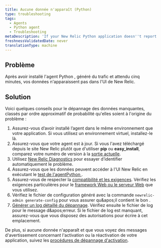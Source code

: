 ```yaml
---
title: Aucune donnée n'apparaît (Python)
type: troubleshooting
tags:
  - Agents
  - Python agent
  - Troubleshooting
metaDescription: 'If your New Relic Python application doesn''t report data after a few minutes, try these troubleshooting steps.'
freshnessValidatedDate: never
translationType: machine
---
```


## Problème

Après avoir installé l&apos;agent Python , généré du trafic et attendu cinq minutes, vos données n&apos;apparaissent pas dans l&apos;UI de New Relic.

## Solution

Voici quelques conseils pour le dépannage des données manquantes, classés par ordre approximatif de probabilité qu&apos;elles soient à l&apos;origine du problème :

1. Assurez-vous d’avoir installé l’agent dans le même environnement que votre application. Si vous utilisez un environnement virtuel, installez-le là.
2. Assurez-vous que votre agent est à jour. Si vous l&apos;avez téléchargé depuis le site New Relic plutôt que d&apos;utiliser <DNT>**pip**</DNT> ou <DNT>**easy\_install**</DNT>, comparez votre numéro de version à la [sortie actuelle](https://download.newrelic.com/python_agent/release/).
3. Utilisez [New Relic Diagnostics](/docs/agents/manage-apm-agents/troubleshooting/new-relic-diagnostics) pour essayer d’identifier automatiquement le problème.
4. Assurez-vous que les données peuvent accéder à l&apos;UI New Relic en exécutant le [test de l&apos;agentPython ](/docs/python/testing-the-python-agent).
5. Assurez-vous de respecter la [compatibilité et les exigences](/docs/agents/python-agent/getting-started/compatibility-requirements-python-agent). Vérifiez les exigences particulières pour le [framework Web ou le serveur Web](/docs/agents/python-agent/hosting-mechanisms) que vous utilisez.
6. Vérifiez le fichier de configuration généré avec la commande `newrelic-admin generate-config` pour vous assurer qu&amp;apos;il contient le bon <InlinePopover type="licenseKey" />.
7. [Générer un log détaillé du dépannage](/docs/agents/python-agent/troubleshooting/generating-logs-troubleshooting). Vérifiez ensuite le fichier de log pour le message d&amp;apos;erreur. Si le fichier de log est manquant, assurez-vous que vous disposez des autorisations pour écrire à cet emplacement.

De plus, si aucune donnée n&apos;apparaît et que vous voyez des messages d&apos;avertissement concernant l&apos;activation ou la réactivation de votre application, suivez les [procédures de dépannage d&apos;activation](/docs/agents/python-agent/troubleshooting/activate-application-warning-python).